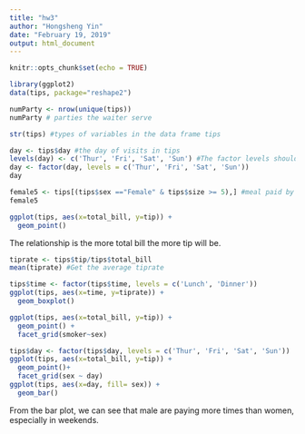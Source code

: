 ```yaml
---
title: "hw3"
author: "Hongsheng Yin"
date: "February 19, 2019"
output: html_document
---
```


```r
knitr::opts_chunk$set(echo = TRUE)
```

```r
library(ggplot2)
data(tips, package="reshape2")

numParty <- nrow(unique(tips))
numParty # parties the waiter serve

str(tips) #types of variables in the data frame tips

day <- tips$day #the day of visits in tips
levels(day) <- c('Thur', 'Fri', 'Sat', 'Sun') #The factor levels should be ordered from Thursday to Sunday
day <- factor(day, levels = c('Thur', 'Fri', 'Sat', 'Sun'))
day

female5 <- tips[(tips$sex =="Female" & tips$size >= 5),] #meal paid by a female payer in a party with size greater than or euqal to 5
female5

ggplot(tips, aes(x=total_bill, y=tip)) + 
  geom_point()
```
The relationship is the more total bill the more tip will be. 

```r
tiprate <- tips$tip/tips$total_bill
mean(tiprate) #Get the average tiprate

tips$time <- factor(tips$time, levels = c('Lunch', 'Dinner'))
ggplot(tips, aes(x=time, y=tiprate)) + 
  geom_boxplot()

ggplot(tips, aes(x=total_bill, y=tip)) + 
  geom_point() + 
  facet_grid(smoker~sex)

tips$day <- factor(tips$day, levels = c('Thur', 'Fri', 'Sat', 'Sun'))
ggplot(tips, aes(x=total_bill, y=tip)) +
  geom_point()+
  facet_grid(sex ~ day)
ggplot(tips, aes(x=day, fill= sex)) +
  geom_bar()
```
From the bar plot, we can see that male are paying more times than women, especially in weekends.